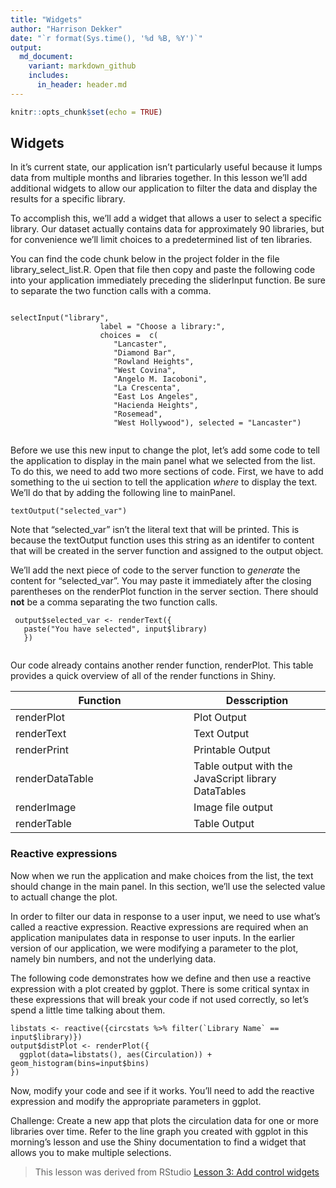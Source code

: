 ```yaml
---
title: "Widgets"
author: "Harrison Dekker"
date: "`r format(Sys.time(), '%d %B, %Y')`"
output:
  md_document:
    variant: markdown_github
    includes:
      in_header: header.md
---
```

```r
knitr::opts_chunk$set(echo = TRUE)
```

## Widgets
In it's current state, our application isn't particularly useful because it lumps data from multiple months and libraries together. In this lesson we'll add additional widgets to allow our application to filter the data and display the results for a specific library.   

To accomplish this, we'll add a widget that allows a user to select a specific library. Our dataset actually contains data for approximately 90 libraries, but for convenience we'll limit choices to a predetermined list of ten libraries.

You can find the code chunk below in the project folder in the file library_select_list.R. Open that file then copy and paste the following code into your application immediately preceding the sliderInput function. Be sure to separate the two function calls with a comma.

```

selectInput("library", 
                    label = "Choose a library:",
                    choices =  c(
                       "Lancaster",
                       "Diamond Bar",
                       "Rowland Heights",
                       "West Covina",
                       "Angelo M. Iacoboni",
                       "La Crescenta",
                       "East Los Angeles",
                       "Hacienda Heights",
                       "Rosemead",
                       "West Hollywood"), selected = "Lancaster")
                       
```

Before we use this new input to change the plot, let's add some code to tell the application to display in the main panel what we selected from the list. To do this, we need to add two more sections of code. First, we have to add something to the ui section to tell the application *where* to display the text. We'll do that by adding the following line to mainPanel. 

```
textOutput("selected_var")
```

Note that "selected_var" isn't the literal text that will be printed. This is because the textOutput function uses this string as an identifer to content that will be created in the server function and assigned to the output object.

We'll add the next piece of code to the server function to *generate* the content for "selected_var". You may paste it immediately after the closing parentheses on the renderPlot function in the server section. There should **not** be a comma separating the two function calls.

```
 output$selected_var <- renderText({ 
   paste("You have selected", input$library)
   })
   
```
Our code already contains another render function, renderPlot. This table provides a quick overview of all of the render functions in Shiny.

Function          | Desscription
----------------- | -------------
renderPlot        | Plot Output
renderText        | Text Output
renderPrint       | Printable Output
renderDataTable   | Table output with the JavaScript library DataTables
renderImage       | Image file output
renderTable       | Table Output
 
### Reactive expressions

Now when we run the application and make choices from the list, the text should change in the main panel. In this section, we'll use the selected value to actuall change the plot.

In order to filter our data in response to a user input, we need to use what's called a reactive expression. Reactive expressions are required when an application manipulates data in response to user inputs. In the earlier version of our application, we were modifying a parameter to the plot, namely bin numbers, and not the underlying data.

The following code demonstrates how we define and then use a reactive expression with a plot created by ggplot. There is some critical syntax in these expressions that will break your code if not used correctly, so let's spend a little time talking about them.

```
libstats <- reactive({circstats %>% filter(`Library Name` == input$library)})
output$distPlot <- renderPlot({
  ggplot(data=libstats(), aes(Circulation)) + geom_histogram(bins=input$bins)
})
```

Now, modify your code and see if it works. You'll need to add the reactive expression and modify the appropriate parameters in ggplot.


Challenge:
Create a new app that plots the circulation data for one or more libraries over time. Refer to the line graph you created with ggplot in this morning's lesson and use the Shiny documentation to find a widget that allows you to make multiple selections. 


> This lesson was derived from RStudio [Lesson 3: Add control widgets](https://shiny.rstudio.com/tutorial/written-tutorial/lesson3/)